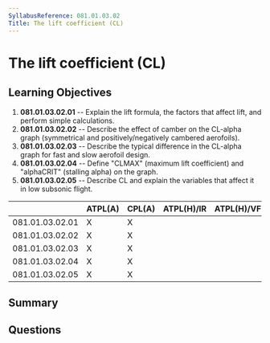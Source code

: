 ```yaml
---
SyllabusReference: 081.01.03.02
Title: The lift coefficient (CL)
---
```


# The lift coefficient (CL)

## Learning Objectives

1.  **081.01.03.02.01** -- Explain the lift formula, the factors that affect
    lift, and perform simple calculations.
2.  **081.01.03.02.02** -- Describe the effect of camber on the CL-alpha graph
    (symmetrical and positively/negatively cambered aerofoils).
3.  **081.01.03.02.03** -- Describe the typical difference in the CL-alpha graph
    for fast and slow aerofoil design.
4.  **081.01.03.02.04** -- Define "CLMAX" (maximum lift coefficient) and
    "alphaCRIT" (stalling alpha) on the graph.
5.  **081.01.03.02.05** -- Describe CL and explain the variables that affect it
    in low subsonic flight.

|                 | ATPL(A) | CPL(A) | ATPL(H)/IR | ATPL(H)/VFR | CPL(H) | IR | CBIR(A) |
| --------------- | ------- | ------ | ---------- | ----------- | ------ | -- | ------- |
| 081.01.03.02.01 | X       | X      |            |             |        |    |         |
| 081.01.03.02.02 | X       | X      |            |             |        |    |         |
| 081.01.03.02.03 | X       | X      |            |             |        |    |         |
| 081.01.03.02.04 | X       | X      |            |             |        |    |         |
| 081.01.03.02.05 | X       | X      |            |             |        |    |         |

## Summary

## Questions
